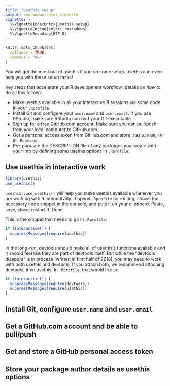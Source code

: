 ```yaml
---
title: "usethis setup"
output: rmarkdown::html_vignette
vignette: >
  %\VignetteIndexEntry{usethis setup}
  %\VignetteEngine{knitr::rmarkdown}
  %\VignetteEncoding{UTF-8}
---
```


```r
knitr::opts_chunk$set(
  collapse = TRUE,
  comment = "#>"
)
```

You will get the most out of usethis if you do some setup. usethis can even help you with these setup tasks!

Key steps that accelerate your R development workflow (details on *how* to do all this follow):

  * Make usethis available in all your interactive R sessions via some code in your `.Rprofile`.
  * Install Git and configure your `user.name` and `user.email`. If you use RStudio, make sure RStudio can find your Git executable.
  * Sign up for a free GitHub.com account. Make sure you can pull/push from your local computer to GitHub.com.
  * Get a personal access token from GitHub.com and store it as `GITHUB_PAT` in `.Renviron`.
  * Pre-populate the DESCRIPTION file of any packages you create with your info by defining some usethis options in `.Rprofile`.

## Use usethis in interactive work

```r
library(usethis)
use_usethis()
```

`usethis::use_usethis()` will help you make usethis available whenever you are working with R interactively. It opens `.Rprofile` for editing, shows the necessary code snippet in the console, and puts it on your clipboard. Paste, save, close, restart R. Done.

This is the snippet that needs to go in `.Rprofile`:

```r
if (interactive()) {
  suppressMessages(require(usethis))
}
```

In the long-run, devtools should make all of usethis's functions available and it should feel like they are part of devtools itself. But while the "devtools diaspora" is in process (written in first half of 2018), you may need to work with both usethis and devtools. If you attach both, we recommend attaching devtools, then usethis. In `.Rprofile`, that would like so:

```r
if (interactive()) {
  suppressMessages(require(devtools))
  suppressMessages(require(usethis))
}
```

## Install Git, configure `user.name` and `user.email`

## Get a GitHub.com account and be able to pull/push

## Get and store a GitHub personal access token

## Store your package author details as usethis options


